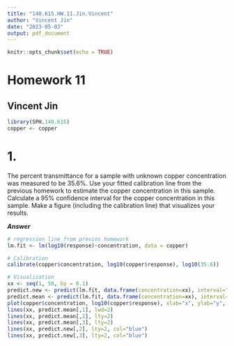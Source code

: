```yaml
---
title: "140.615.HW.11.Jin.Vincent"
author: "Vincent Jin"
date: "2023-05-03"
output: pdf_document
---
```


```r
knitr::opts_chunk$set(echo = TRUE)
```

# Homework 11
## Vincent Jin

``` r
library(SPH.140.615)
copper <- copper
```

# 1.
The percent transmittance for a sample with unknown copper concentration was measured to be 35.6%. Use your fitted calibration line from the previous homework to estimate the copper concentration in this sample. Calculate a 95% confidence interval for the copper concentration in this sample. Make a figure (including the calibration line) that visualizes your results.

***Answer***

``` r
# regression line from previos homework
lm.fit <- lm(log10(response)~concentration, data = copper)

# Calibration
calibrate(copper$concentration, log10(copper$response), log10(35.6))

# Visualization
xx <- seq(1, 50, by = 0.1)
predict.new <- predict(lm.fit, data.frame(concentration=xx), interval="prediction")
predict.mean <- predict(lm.fit, data.frame(concentration=xx), interval="confidence")
plot(copper$concentration, log10(copper$response), xlab="x", ylab="y", ylim=range(predict.new), col="lightgrey")
lines(xx, predict.mean[,1], lwd=2)
lines(xx, predict.mean[,2], lty=2)
lines(xx, predict.mean[,3], lty=2)
lines(xx, predict.new[,2], lty=2, col="blue")
lines(xx, predict.new[,3], lty=2, col="blue")
```
